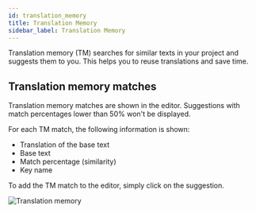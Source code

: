 ---
id: translation_memory
title: Translation Memory
sidebar_label: Translation Memory
---

Translation memory (TM) searches for similar texts in your project and suggests them to you. This helps you to reuse translations and save time.

## Translation memory matches

Translation memory matches are shown in the editor. Suggestions with match percentages lower than 50% won't be displayed.

For each TM match, the following information is shown:

- Translation of the base text
- Base text
- Match percentage (similarity)
- Key name

To add the TM match to the editor, simply click on the suggestion.

![Translation memory](/img/docs/platform/translation_memory.png)
